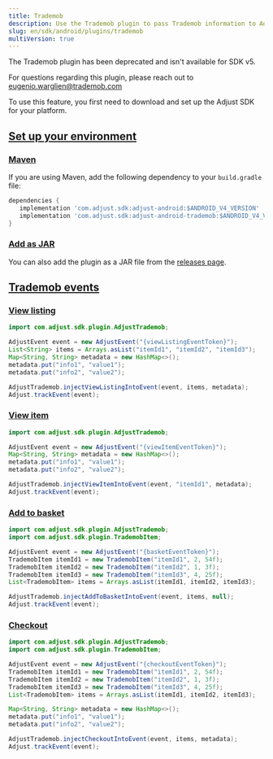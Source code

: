 ```yaml
---
title: Trademob
description: Use the Trademob plugin to pass Trademob information to Adjust.
slug: en/sdk/android/plugins/trademob
multiVersion: true
---
```


<SdkVersion version="v5">

The Trademob plugin has been deprecated and isn't available for SDK v5.

</SdkVersion>

<SdkVersion version="v4">

<Callout type="note">

For questions regarding this plugin, please reach out to eugenio.warglien@trademob.com

</Callout>

To use this feature, you first need to download and set up the Adjust SDK for your platform.

## [Set up your environment](set-up-your-environment)

### [Maven](maven)

If you are using Maven, add the following dependency to your `build.gradle` file:

<CodeBlock title="build.gradle">

```groovy
dependencies {
   implementation 'com.adjust.sdk:adjust-android:$ANDROID_V4_VERSION'
   implementation 'com.adjust.sdk:adjust-android-trademob:$ANDROID_V4_VERSION'
}

```

</CodeBlock>

### [Add as JAR](add-as-jar)

You can also add the plugin as a JAR file from the [releases page](https://github.com/adjust/android_sdk/releases).

## [Trademob events](trademob-events)

### [View listing](view-listing)

<Tabs>
<Tab title="Java">

```java
import com.adjust.sdk.plugin.AdjustTrademob;

AdjustEvent event = new AdjustEvent("{viewListingEventToken}");
List<String> items = Arrays.asList("itemId1", "itemId2", "itemId3");
Map<String, String> metadata = new HashMap<>();
metadata.put("info1", "value1");
metadata.put("info2", "value2");

AdjustTrademob.injectViewListingIntoEvent(event, items, metadata);
Adjust.trackEvent(event);
```

</Tab>
</Tabs>

### [View item](view-item)

<Tabs>
<Tab title="Java">

```java
import com.adjust.sdk.plugin.AdjustTrademob;

AdjustEvent event = new AdjustEvent("{viewItemEventToken}");
Map<String, String> metadata = new HashMap<>();
metadata.put("info1", "value1");
metadata.put("info2", "value2");

AdjustTrademob.injectViewItemIntoEvent(event, "itemId1", metadata);
Adjust.trackEvent(event);
```

</Tab>
</Tabs>

### [Add to basket](add-to-basket)

<Tabs>
<Tab title="Java">

```java
import com.adjust.sdk.plugin.AdjustTrademob;
import com.adjust.sdk.plugin.TrademobItem;

AdjustEvent event = new AdjustEvent("{basketEventToken}");
TrademobItem itemId1 = new TrademobItem("itemId1", 2, 54f);
TrademobItem itemId2 = new TrademobItem("itemId2", 1, 3f);
TrademobItem itemId3 = new TrademobItem("itemId3", 4, 25f);
List<TrademobItem> items = Arrays.asList(itemId1, itemId2, itemId3);

AdjustTrademob.injectAddToBasketIntoEvent(event, items, null);
Adjust.trackEvent(event);
```

</Tab>
</Tabs>

### [Checkout](checkout)

<Tabs>
<Tab title="Java">

```java
import com.adjust.sdk.plugin.AdjustTrademob;
import com.adjust.sdk.plugin.TrademobItem;

AdjustEvent event = new AdjustEvent("{checkoutEventToken}");
TrademobItem itemId1 = new TrademobItem("itemId1", 2, 54f);
TrademobItem itemId2 = new TrademobItem("itemId2", 1, 3f);
TrademobItem itemId3 = new TrademobItem("itemId3", 4, 25f);
List<TrademobItem> items = Arrays.asList(itemId1, itemId2, itemId3);

Map<String, String> metadata = new HashMap<>();
metadata.put("info1", "value1");
metadata.put("info2", "value2");

AdjustTrademob.injectCheckoutIntoEvent(event, items, metadata);
Adjust.trackEvent(event);
```

</Tab>
</Tabs>

</SdkVersion>
